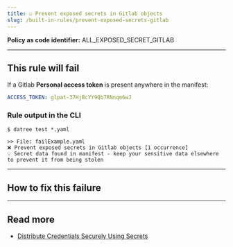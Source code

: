```yaml
---
title: ☑️ Prevent exposed secrets in Gitlab objects
slug: /built-in-rules/prevent-exposed-secrets-gitlab
---
```



<CommonOverview />

**Policy as code identifier:** ALL_EXPOSED_SECRET_GITLAB


---

## This rule will fail

If a Gitlab **Personal access token** is present anywhere in the manifest:

```yaml
ACCESS_TOKEN: glpat-37HjBcYY9Qb7RNnqm6wJ
```

### Rule output in the CLI

```terminal
$ datree test *.yaml

>> File: failExample.yaml
❌ Prevent exposed secrets in Gitlab objects [1 occurrence]
💡 Secret data found in manifest - keep your sensitive data elsewhere to prevent it from being stolen 
```

---

## How to fix this failure

<CommonHowToFix />

---

## Read more

- [Distribute Credentials Securely Using Secrets](https://kubernetes.io/docs/tasks/inject-data-application/distribute-credentials-secure/)
